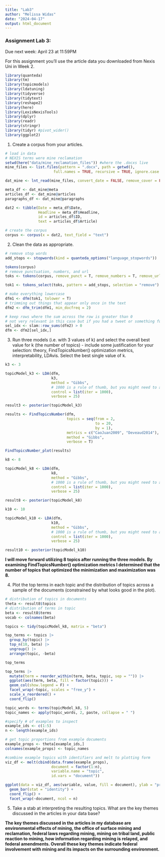 ```yaml
---
title: "Lab3"
author: "Melissa Widas"
date: "2024-04-17"
output: html_document
---
```

### Assignment Lab 3:

Due next week: April 23 at 11:59PM

For this assignment you'll use the article data you downloaded from Nexis Uni in Week 2.

```r
library(quanteda)
library(tm)
library(topicmodels)
library(ldatuning)
library(tidyverse)
library(tidytext)
library(reshape2)
library(here)
library(LexisNexisTools)
library(dplyr)
library(readr)
library(stringr)
library(tidyr) #pivot_wider()
library(ggplot2)
```

1.  Create a corpus from your articles.

```r
# load in data 
# NEXIS terms were mine reclamation
setwd(here("data/mine_reclamation_files")) #where the .docxs live
mine_files <- list.files(pattern = ".docx", path = getwd(),
                      full.names = TRUE, recursive = TRUE, ignore.case = TRUE)

dat_mine <- lnt_read(mine_files, convert_date = FALSE, remove_cover = FALSE)

meta_df <- dat_mine@meta
articles_df <- dat_mine@articles
paragraphs_df <- dat_mine@paragraphs

dat2 <- tibble(Date = meta_df$Date,
               Headline = meta_df$Headline,
               id = articles_df$ID,
               text = articles_df$Article)
```

```r
# create the corpus
corpus <- corpus(x = dat2, text_field = "text")
```

2.  Clean the data as appropriate.

```r
# remove stop words
add_stops <- stopwords(kind = quanteda_options("language_stopwords"))

tokens(corpus)
# remove punctuation, numbers, and url
toks <- tokens(corpus, remove_punct = T, remove_numbers = T, remove_url = T, remove_symbols = T)

tok1 <- tokens_select(toks, pattern = add_stops, selection = "remove")

# make everything lowercase 
dfm1 <- dfm(tok1, tolower = T)
# trimming out things that appear only once in the text
dfm2 <- dfm_trim(dfm1, min_docfreq = 2)

# keep rows where the sum across the row is greater than 0
# not very relevant in this case but if you had a tweet or something fully character driven it would catch these 
sel_idx <- slam::row_sums(dfm2) > 0
dfm <- dfm2[sel_idx,]
```

3.  Run three models (i.e. with 3 values of k) and select the overall best value for k (the number of topics) - include some justification for your selection: theory, FindTopicsNumber() optimization metrics, interpretability, LDAvis. Select the best single value of k.

```r
k3 <- 3 

topicModel_k3 <- LDA(dfm,
                     k3, 
                     method = "Gibbs",
                     # 1000 is a rule of thumb, but you might need to adjust depending on data
                     control = list(iter = 1000),
                     verbose = 25)

result3 <- posterior(topicModel_k3)

results <- FindTopicsNumber(dfm,
                            topics = seq(from = 2,
                                         to = 20,
                                         by = 1),
                            metrics = c("CaoJuan2009", "Deveaud2014"),
                            method = "Gibbs",
                            verbose = T)

FindTopicsNumber_plot(results)
```

```r
k8 <- 8 

topicModel_k8 <- LDA(dfm,
                     k8, 
                     method = "Gibbs",
                     # 1000 is a rule of thumb, but you might need to adjust depending on data
                     control = list(iter = 1000),
                     verbose = 25)

result8 <- posterior(topicModel_k8)
```

```r
k10 <- 10 

topicModel_k10 <- LDA(dfm,
                     k10, 
                     method = "Gibbs",
                     # 1000 is a rule of thumb, but you might need to adjust depending on data
                     control = list(iter = 1000),
                     verbose = 25)

result10 <- posterior(topicModel_k10)
```

**I will move forward utilizing 8 topics after running the three models. By examining FindTopicsNumber() optimization metrics I determined that the number of topics that optimized the minimization and maximization was 8.**

4.  Plot the top terms in each topic and the distribution of topics across a sample of the documents (constrained by what looks good in the plot).

```r
# distribution of topics in documents
theta <- result8$topics
# distribution of terms in topic
beta <- result8$terms
vocab <- colnames(beta)

topics <- tidy(topicModel_k8, matrix = "beta")

top_terms <- topics |> 
  group_by(topic) |> 
  top_n(10, beta) |> 
  ungroup() |> 
  arrange(topic, -beta)

top_terms

top_terms |> 
  mutate(term = reorder_within(term, beta, topic, sep = "")) |> 
  ggplot(aes(term, beta, fill = factor(topic))) +
  geom_col(show.legend = F) +
  facet_wrap(~topic, scales = "free_y") +
  scale_x_reordered() +
  coord_flip()
```

```r
topic_words <- terms(topicModel_k8, 5)
topic_names <- apply(topic_words, 2, paste, collapse = " ")

#specify # of examples to inspect
example_ids <- c(1:5)
n <- length(example_ids)

# get topic proportions from example documents
example_props <- theta[example_ids,]
colnames(example_props) <- topic_names

#combine example topics with identifiers and melt to plotting form
viz_df <- melt(cbind(data.frame(example_props),
                     document = factor(1:n),
                     variable.name = "topic",
                     id.vars = "document"))

ggplot(data = viz_df, aes(variable, value, fill = document), ylab = "proportion") +
  geom_bar(stat = "identity") +
  coord_flip() +
  facet_wrap(~document, ncol = n)
```

5.  Take a stab at interpreting the resulting topics. What are the key themes discussed in the articles in your data base?

**The key themes discussed in the articles in my database are environmental effects of mining, the office of surface mining and reclamation, federal laws regarding mining, mining on tribal land, public reaction to mining, how information regarding mining is relayed, and federal amendments. Overall these key themes indicate federal involvement with mining and its impacts on the surrounding environment.**
